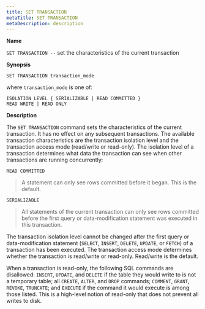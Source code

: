 ```yaml
---
title: SET TRANSACTION
metaTitle: SET TRANSACTION
metaDescription: description
---
```


**Name**

`SET TRANSACTION --` set the characteristics of the current transaction

**Synopsis**

``` text
SET TRANSACTION transaction_mode
```

where `transaction_mode` is one of:

`ISOLATION LEVEL { SERIALIZABLE | READ COMMITTED }`  
`READ WRITE | READ ONLY`

**Description**

The `SET TRANSACTION` command sets the characteristics of the current
transaction. It has no effect on any subsequent transactions. The
available transaction characteristics are the transaction isolation
level and the transaction access mode (read/write or read-only). The
isolation level of a transaction determines what data the transaction
can see when other transactions are running concurrently:

`READ COMMITTED`

> A statement can only see rows committed before it began. This is the
> default.

`SERIALIZABLE`

> All statements of the current transaction can only see rows committed
> before the first query or data-modification statement was executed in
> this transaction.

The transaction isolation level cannot be changed after the first query
or data-modification statement (`SELECT`, `INSERT`, `DELETE`, `UPDATE`,
or `FETCH`) of a transaction has been executed. The transaction access
mode determines whether the transaction is read/write or read-only.
Read/write is the default.

When a transaction is read-only, the following SQL commands are
disallowed: `INSERT`, `UPDATE`, and `DELETE` if the table they would
write to is not a temporary table; all `CREATE`, `ALTER`, and `DROP`
commands; `COMMENT`, `GRANT`, `REVOKE`, `TRUNCATE`; and `EXECUTE` if the
command it would execute is among those listed. This is a high-level
notion of read-only that does not prevent all writes to disk.
